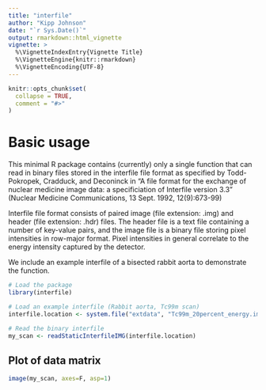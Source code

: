 ```yaml
---
title: "interfile"
author: "Kipp Johnson"
date: "`r Sys.Date()`"
output: rmarkdown::html_vignette
vignette: >
  %\VignetteIndexEntry{Vignette Title}
  %\VignetteEngine{knitr::rmarkdown}
  %\VignetteEncoding{UTF-8}
---
```


```r
knitr::opts_chunk$set(
  collapse = TRUE,
  comment = "#>"
)
```

# Basic usage

This minimal R package contains (currently) only a single function that can read in binary files stored in the interfile file format as specified by Todd-Pokropek, Cradduck, and Deconinck in "A file format for the exchange of nuclear medicine image data: a specificiation of Interfile version 3.3" (Nuclear Medicine Communications, 13 Sept. 1992, 12(9):673-99)

Interfile file format consists of paired image (file extension: .img) and header (file extension: .hdr) files. The header file is a text file containing a number of key-value pairs, and the image file is a binary file storing pixel intensities in row-major format. Pixel intensities in general correlate to the energy intensity captured by the detector.

We include an example interfile of a bisected rabbit aorta to demonstrate the function.

```r
# Load the package
library(interfile)

# Load an example interfile (Rabbit aorta, Tc99m scan)
interfile.location <- system.file("extdata", "Tc99m_20percent_energy.img", package = "interfile")

# Read the binary interfile
my_scan <- readStaticInterfileIMG(interfile.location)
```

## Plot of data matrix

```r
image(my_scan, axes=F, asp=1)
```

